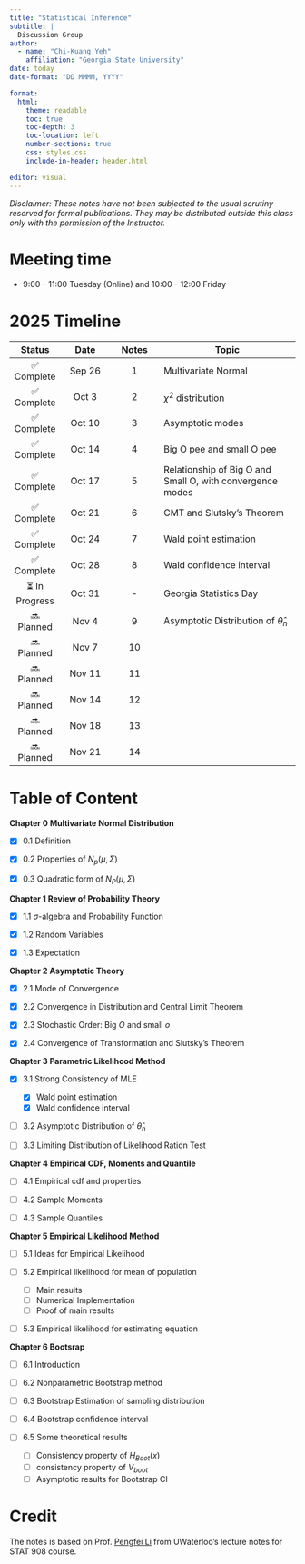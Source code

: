 ```yaml
---
title: "Statistical Inference"
subtitle: |
  Discussion Group
author:
  - name: "Chi-Kuang Yeh"
    affiliation: "Georgia State University"
date: today
date-format: "DD MMMM, YYYY"

format:
  html:
    theme: readable
    toc: true
    toc-depth: 3
    toc-location: left
    number-sections: true
    css: styles.css
    include-in-header: header.html

editor: visual
---
```


*Disclaimer: These notes have not been subjected to the usual scrutiny reserved for formal publications. They may be distributed outside this class only with the permission of the Instructor.*

# Meeting time

-   9:00 - 11:00 Tuesday (Online) and 10:00 - 12:00 Friday 

# 2025 Timeline

| Status | Date | Notes | Topic |
|:-----------:|:-----------:|:-----------:|-----------------------------------|
| ✅ Complete | Sep 26 | 1 | Multivariate Normal |
| ✅ Complete | Oct 3 | 2 | $\chi^2$ distribution |
| ✅ Complete | Oct 10 | 3 | Asymptotic modes |
| ✅ Complete | Oct 14 | 4 | Big O pee and small O pee |
| ✅ Complete | Oct 17 | 5 | Relationship of Big O and Small O, with convergence modes |
| ✅ Complete | Oct 21 | 6 | CMT and Slutsky's Theorem |
| ✅ Complete | Oct 24 | 7 | Wald point estimation |
| ✅ Complete | Oct 28 | 8 | Wald confidence interval |
| ⏳ In Progress  | Oct 31 | \- | Georgia Statistics Day |
| 🔜 Planned | Nov 4 | 9 |  Asymptotic Distribution of $\hat{\theta}_n$|
| 🔜 Planned | Nov 7 | 10 |  |
| 🔜 Planned | Nov 11 | 11 |  |
| 🔜 Planned | Nov 14 | 12 |  |
| 🔜 Planned | Nov 18 | 13 |  |
| 🔜 Planned | Nov 21 | 14 |  |

# Table of Content

**Chapter 0 Multivariate Normal Distribution**

-   [x] 0.1 Definition

-   [x] 0.2 Properties of $N_p(\mu,\Sigma)$

-   [x] 0.3 Quadratic form of $N_P(\mu,\Sigma)$

**Chapter 1 Review of Probability Theory**

-   [x] 1.1 $\sigma$-algebra and Probability Function

-   [x] 1.2 Random Variables

-   [x] 1.3 Expectation

**Chapter 2 Asymptotic Theory**

-   [x] 2.1 Mode of Convergence

-   [x] 2.2 Convergence in Distribution and Central Limit Theorem

-   [x] 2.3 Stochastic Order: Big $O$ and small $o$

-   [x] 2.4 Convergence of Transformation and Slutsky's Theorem

**Chapter 3 Parametric Likelihood Method**

-   [x] 3.1 Strong Consistency of MLE

    -   [x] Wald point estimation
    -   [x] Wald confidence interval

-   [ ] 3.2 Asymptotic Distribution of $\hat{\theta}_n$

-   [ ] 3.3 Limiting Distribution of Likelihood Ration Test

**Chapter 4 Empirical CDF, Moments and Quantile**

-   [ ] 4.1 Empirical cdf and properties

-   [ ] 4.2 Sample Moments

-   [ ] 4.3 Sample Quantiles

**Chapter 5 Empirical Likelihood Method**

-   [ ] 5.1 Ideas for Empirical Likelihood

-   [ ] 5.2 Empirical likelihood for mean of population

    -   [ ] Main results
    -   [ ] Numerical Implementation
    -   [ ] Proof of main results

-   [ ] 5.3 Empirical likelihood for estimating equation

**Chapter 6 Bootsrap**

-   [ ] 6.1 Introduction

-   [ ] 6.2 Nonparametric Bootstrap method

-   [ ] 6.3 Bootstrap Estimation of sampling distribution

-   [ ] 6.4 Bootstrap confidence interval

-   [ ] 6.5 Some theoretical results

    -   [ ] Consistency property of $H_{Boot}(x)$
    -   [ ] consistency property of $V_{boot}$
    -   [ ] Asymptotic results for Bootstrap CI

# Credit

The notes is based on Prof. [Pengfei Li](https://uwaterloo.ca/statistics-and-actuarial-science/profiles/pengfei-li) from UWaterloo's lecture notes for STAT 908 course.
